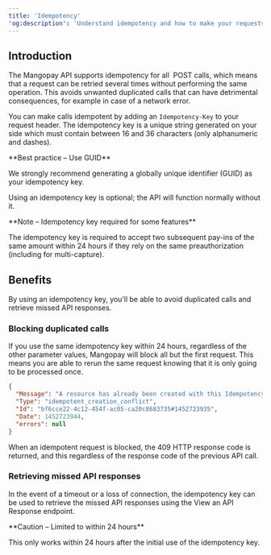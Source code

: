 ```yaml
---
title: 'Idempotency'
'og:description': 'Understand idempotency and how to make your requests idempotent, allowing you to prevent duplicated calls.'
---
```


## Introduction  

The Mangopay API supports idempotency for all  POST calls, which means that a request can be retried several times without performing the same operation. This avoids unwanted duplicated calls that can have detrimental consequences, for example in case of a network error.  

You can make calls idempotent by adding an `Idempotency-Key` to your request header. The idempotency key is a unique string generated on your side which must contain between 16 and 36 characters (only alphanumeric and dashes).  

<Check>  
**Best practice – Use GUID** 
  
We strongly recommend generating a globally unique identifier (GUID) as your idempotency key.  
</Check>  

Using an idempotency key is optional; the API will function normally without it.  

<Note>  
**Note – Idempotency key required for some features** 
  
The idempotency key is required to accept two subsequent pay-ins of the same amount within 24 hours if they rely on the same preauthorization (including for multi-capture).  
</Note>  

## Benefits  

By using an idempotency key, you’ll be able to avoid duplicated calls and retrieve missed API responses.  

### Blocking duplicated calls  

If you use the same idempotency key within 24 hours, regardless of the other parameter values, Mangopay will block all but the first request. This means you are able to rerun the same request knowing that it is only going to be processed once.   

  
```json Response example
{
  "Message": "A resource has already been created with this Idempotency Key",
  "Type": "idempotent_creation_conflict",
  "Id": "bf6cce22-4c12-454f-ac05-ca20c8683735#1452723935",
  "Date": 1452723944,
  "errors": null
}
```  

When an idempotent request is blocked, the 409 HTTP response code is returned, and this regardless of the response code of the previous API call.  

### Retrieving missed API responses  

In the event of a timeout or a loss of connection, the idempotency key can be used to retrieve the missed API responses using the View an API Response endpoint.  

<Warning>  
**Caution – Limited to within 24 hours** 
  
This only works within 24 hours after the initial use of the idempotency key.  
</Warning>